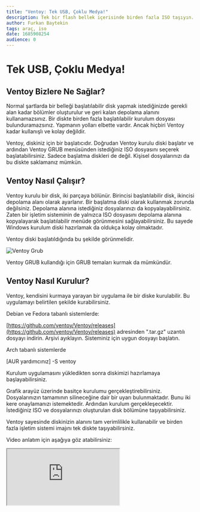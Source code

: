 ```yaml
---
title: "Ventoy: Tek USB, Çoklu Medya!"
description: Tek bir flash bellek içerisinde birden fazla ISO taşıyın. Artan alanlarda dosyalarınızı taşıyın.
author: Furkan Baytekin
tags: araç, iso
date: 1685908254
audience: 0
---
```



# Tek USB, Çoklu Medya!

## Ventoy Bizlere Ne Sağlar?

Normal şartlarda bir belleği başlatılabilir disk yapmak istediğinizde gerekli alan kadar bölümler oluşturulur ve geri kalan depolama alanını kullanamazsınız. Bir diskte birden fazla başlatılabilir kurulum dosyası bulunduramazsınız. Yapmanın yolları elbette vardır. Ancak hiçbiri Ventoy kadar kullanışlı ve kolay değildir.

Ventoy, diskiniz için bir başlatıcıdır. Doğrudan Ventoy kurulu diski başlatır ve ardından Ventoy GRUB menüsünden istediğiniz ISO dosyasını seçerek başlatabilirsiniz. Sadece başlatma diskleri de değil. Kişisel dosyalarınızı da bu diskte saklamanız mümkün.

## Ventoy Nasıl Çalışır?

Ventoy kurulu bir disk, iki parçaya bölünür. Birincisi başlatılabilir disk, ikincisi depolama alanı olarak ayarlanır. Bir başlatma diski olarak kullanmak zorunda değilsiniz. Depolama alanına istediğiniz dosyalarınızı da kopyalayabilirsiniz. Zaten bir işletim sisteminin de yalnızca ISO dosyasını depolama alanına kopyalayarak başlatılabilir menüde görünmesini sağlayabilirsiniz. Bu sayede Windows kurulum diski hazırlamak da oldukça kolay olmaktadır.

Ventoy diski başlatıldığında bu şekilde görünmelidir.

![Ventoy Grub](/uploads/blogs/ventoy_tek_usb_coklu_medya/ventoy_grub.webp)

Ventoy GRUB kullandığı için GRUB temaları kurmak da mümkündür. 

## Ventoy Nasıl Kurulur?

Ventoy, kendisini kurmaya yarayan bir uygulama ile bir diske kurulabilir. Bu uygulamayı belirtilen şekilde kurabilirsiniz.

Debian ve Fedora tabanlı sistemlerde:

[https://github.com/ventoy/Ventoy/releases](https://github.com/ventoy/Ventoy/releases) adresinden ".tar.gz" uzantılı dosyayı indirin. Arşivi ayıklayın. Sisteminiz için uygun dosyayı başlatın.

Arch tabanlı sistemlerde

<Window>
  <Terminal>[AUR yardımcınız] -S ventoy</Terminal>
</Window>

Kurulum uygulamasını yükledikten sonra diskimizi hazırlamaya başlayabilirsiniz.

Grafik arayüz üzerinde basitçe kurulumu gerçekleştirebilirsiniz. Dosyalarınızın tamamının silineceğine dair bir uyarı bulunmaktadır. Bunu iki kere onaylamanızı istemektedir. Ardından kurulum gerçekleşecektir. İstediğiniz ISO ve dosyalarınızı oluşturulan disk bölümüne taşıyabilirsiniz.

Ventoy sayesinde diskinizin alanını tam verimlilikle kullanabilir ve birden fazla işletim sistemi imajını tek diskte taşıyabilirsiniz.

Video anlatım için aşağıya göz atabilirsiniz:

<iframe src="https://www.youtube.com/embed/tBIqidKPLrA" title="YouTube video player" allowFullScreen></iframe>
